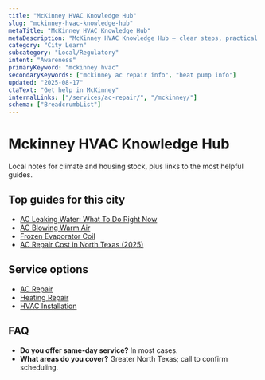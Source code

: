 ```yaml
---
title: "McKinney HVAC Knowledge Hub"
slug: "mckinney-hvac-knowledge-hub"
metaTitle: "McKinney HVAC Knowledge Hub"
metaDescription: "McKinney HVAC Knowledge Hub — clear steps, practical detail, and when to call a pro in North Texas."
category: "City Learn"
subcategory: "Local/Regulatory"
intent: "Awareness"
primaryKeyword: "mckinney hvac"
secondaryKeywords: ["mckinney ac repair info", "heat pump info"]
updated: "2025-08-17"
ctaText: "Get help in McKinney"
internalLinks: ["/services/ac-repair/", "/mckinney/"]
schema: ["BreadcrumbList"]
---
```


# Mckinney HVAC Knowledge Hub

Local notes for climate and housing stock, plus links to the most helpful guides.


## Top guides for this city
- [AC Leaking Water: What To Do Right Now](/learn/ac-leaking-water-what-to-do)
- [AC Blowing Warm Air](/learn/ac-blowing-warm-air)
- [Frozen Evaporator Coil](/learn/frozen-evaporator-coil)
- [AC Repair Cost in North Texas (2025)](/learn/ac-repair-cost-north-texas-2025)


## Service options
- [AC Repair](/services/ac-repair/)
- [Heating Repair](/services/heating-repair/)
- [HVAC Installation](/services/hvac-installation/)


## FAQ
- **Do you offer same‑day service?** In most cases.
- **What areas do you cover?** Greater North Texas; call to confirm scheduling.
